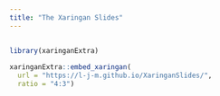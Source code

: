 ```yaml
---
title: "The Xaringan Slides"
---
```


## 

```r
library(xaringanExtra)
```

```r
xaringanExtra::embed_xaringan(
  url = "https://l-j-m.github.io/XaringanSlides/",
  ratio = "4:3")
```
